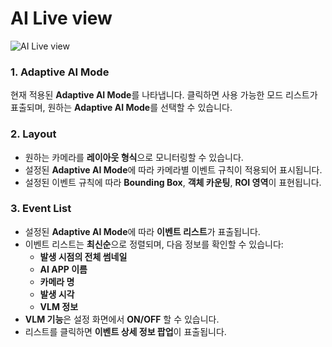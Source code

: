 # AI Live view

<Image alt="AI Live view" caption="AI Live view" src="https://github.com/Innodep/VUNex-AI/blob/9fc234962aac60e3b85c5694bd971e839aa7c1c7/assets/AI%20Live%20view.png?raw=true" />

### 1. Adaptive AI Mode
현재 적용된 **Adaptive AI Mode**를 나타냅니다. 클릭하면 사용 가능한 모드 리스트가 표출되며, 원하는 **Adaptive AI Mode**를 선택할 수 있습니다.

### 2. Layout
- 원하는 카메라를 **레이아웃 형식**으로 모니터링할 수 있습니다.
- 설정된 **Adaptive AI Mode**에 따라 카메라별 이벤트 규칙이 적용되어 표시됩니다.
- 설정된 이벤트 규칙에 따라 **Bounding Box**, **객체 카운팅**, **ROI 영역**이 표현됩니다.

### 3. Event List
- 설정된 **Adaptive AI Mode**에 따라 **이벤트 리스트**가 표출됩니다.
- 이벤트 리스트는 **최신순**으로 정렬되며, 다음 정보를 확인할 수 있습니다:
  - **발생 시점의 전체 썸네일**
  - **AI APP 이름**
  - **카메라 명**
  - **발생 시각**
  - **VLM 정보**
- **VLM 기능**은 설정 화면에서 **ON/OFF** 할 수 있습니다.
- 리스트를 클릭하면 **이벤트 상세 정보 팝업**이 표출됩니다.
